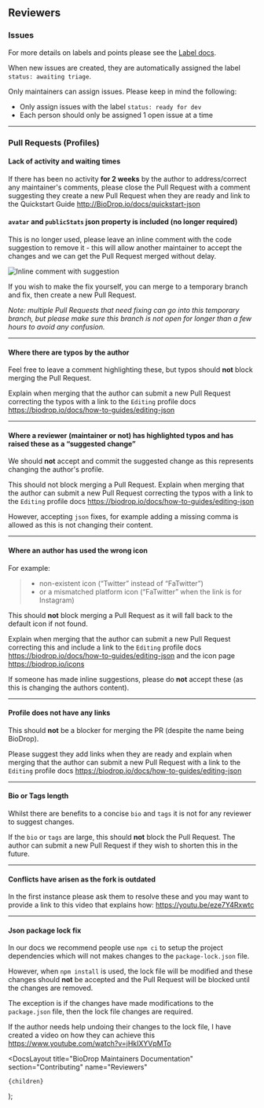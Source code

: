 
## Reviewers

### Issues

For more details on labels and points please see the [Label docs](/docs/contributing/labels).

When new issues are created, they are automatically assigned the label `status: awaiting triage`.

Only maintainers can assign issues. Please keep in mind the following:

- Only assign issues with the label `status: ready for dev`
- Each person should only be assigned 1 open issue at a time

---

### Pull Requests (Profiles)

#### Lack of activity and waiting times

If there has been no activity **for 2 weeks** by the author to address/correct any maintainer's comments, please close the Pull Request with a comment suggesting they create a new Pull Request when they are ready and link to the Quickstart Guide http://BioDrop.io/docs/quickstart-json

#### `avatar` and `publicStats` json property is included (no longer required)

This is no longer used, please leave an inline comment with the code suggestion to remove it - this will allow another maintainer to accept the changes and we can get the Pull Request merged without delay.

![Inline comment with suggestion](https://user-images.githubusercontent.com/624760/229017041-afa55fd0-7c09-40b7-bbd0-5f081630d01e.png)

If you wish to make the fix yourself, you can merge to a temporary branch and fix, then create a new Pull Request.

_Note: multiple Pull Requests that need fixing can go into this temporary branch, but please make sure this branch is not open for longer than a few hours to avoid any confusion._

---

#### Where there are typos by the author

Feel free to leave a comment highlighting these, but typos should **not** block merging the Pull Request.

Explain when merging that the author can submit a new Pull Request correcting the typos with a link to the `Editing` profile docs https://biodrop.io/docs/how-to-guides/editing-json

---

#### Where a reviewer (maintainer or not) has highlighted typos and has raised these as a “suggested change”

We should **not** accept and commit the suggested change as this represents changing the author's profile.

This should not block merging a Pull Request. Explain when merging that the author can submit a new Pull Request correcting the typos with a link to the `Editing` profile docs https://biodrop.io/docs/how-to-guides/editing-json

However, accepting `json` fixes, for example adding a missing comma is allowed as this is not changing their content.

---

#### Where an author has used the wrong icon

For example:

> - non-existent icon (“Twitter” instead of “FaTwitter”)
> - or a mismatched platform icon (“FaTwitter” when the link is for Instagram)

This should **not** block merging a Pull Request as it will fall back to the default icon if not found.

Explain when merging that the author can submit a new Pull Request correcting this and include a link to the `Editing` profile docs https://biodrop.io/docs/how-to-guides/editing-json and the icon page https://biodrop.io/icons

If someone has made inline suggestions, please do **not** accept these (as this is changing the authors content).

---

#### Profile does not have any links

This should **not** be a blocker for merging the PR (despite the name being BioDrop).

Please suggest they add links when they are ready and explain when merging that the author can submit a new Pull Request with a link to the `Editing` profile docs https://biodrop.io/docs/how-to-guides/editing-json

---

#### Bio or Tags length

Whilst there are benefits to a concise `bio` and `tags` it is not for any reviewer to suggest changes.

If the `bio` or `tags` are large, this should **not** block the Pull Request. The author can submit a new Pull Request if they wish to shorten this in the future.

---

#### Conflicts have arisen as the fork is outdated

In the first instance please ask them to resolve these and you may want to provide a link to this video that explains how: https://youtu.be/eze7Y4Rxwtc

---

#### Json package lock fix

In our docs we recommend people use `npm ci` to setup the project dependencies which will not makes changes to the `package-lock.json` file.

However, when `npm install` is used, the lock file will be modified and these changes should **not** be accepted and the Pull Request will be blocked until the changes are removed.

The exception is if the changes have made modifications to the `package.json` file, then the lock file changes are required.

If the author needs help undoing their changes to the lock file, I have created a video on how they can achieve this https://www.youtube.com/watch?v=jHkIXYVpMTo

  <DocsLayout
    title="BioDrop Maintainers Documentation"
    section="Contributing"
    name="Reviewers"
  >
    {children}
  </DocsLayout>
);
